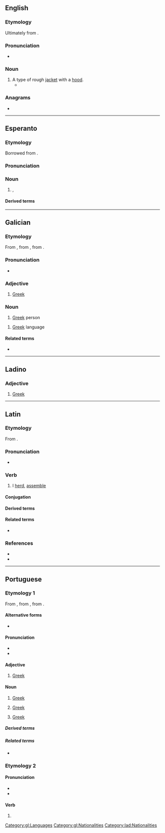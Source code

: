 {{also|Grego|grêgo}}
==English==

===Etymology===
Ultimately from {{der|en|la|Graeco||Greek}}.

===Pronunciation===
* {{a|UK}} {{IPA|en|/ˈɡɹeɪɡəʊ/}}

===Noun===
{{en-noun}}

# A type of rough [[jacket]] with a [[hood]].
#* {{RQ:Melville Moby-Dick|[[s:Moby-Dick (1851) US edition/Chapter 3|chapter 3]]|text=Going to his heavy '''grego''', or wrapall, or dreadnaught, which he had previously hung on a chair, he fumbled in the pockets, and produced at length a curious little deformed image with a hunch on its back, and exactly the colour of a three days' old Congo baby.}}

===Anagrams===
* {{anagrams|en|a=eggor|Gorge|Rogge|gorge}}

----

==Esperanto==
{{wikipedia|lang=eo}}

===Etymology===
Borrowed from {{bor|eo|la|gregō|t=herd, assemble}}.

===Pronunciation===
{{eo-IPA|a=LL-Q143 (epo)-Lepticed7-grego.wav}}

===Noun===
{{eo-head}}

# {{l|en|herd}}, {{l|en|flock}}

====Derived terms====
{{der3|eo|grega|gregejo|kungregiĝi}}

{{eo 6OA}}

----

==Galician==

===Etymology===
From {{inh|gl|roa-opt|grego}}, from {{inh|gl|la|graecus}}, from {{der|gl|grc|Γραικός}}.

===Pronunciation===
* {{IPA|gl|/ɡɾeɣʊ/}}

===Adjective===
{{gl-adj|f=grega}}

# [[Greek]]

===Noun===
{{gl-noun|m|f=grega}}

# [[Greek]] person

{{gl-noun|m|-}}

# [[Greek]] language

====Related terms====
* {{l|gl|Grecia}}

[[Category:gl:Languages]]
[[Category:gl:Nationalities]]

----

==Ladino==

===Adjective===
{{lad-adj|f=grega}}

# [[Greek]]

[[Category:lad:Nationalities]]

----

==Latin==

===Etymology===
From {{m|la|grex||flock, herd}}.

===Pronunciation===
* {{la-IPA|gregō}}

===Verb===
{{la-verb|1+|gregō}}

# I [[herd]], [[assemble]]

====Conjugation====
{{la-conj|1+|gregō}}

====Derived terms====
{{der3
|la|aggregō
|congregō
|sēgregō
}}

====Related terms====
* {{l|la|grex}}

===References===
* {{R:L&S}}
* {{R:Gaffiot}}

----

==Portuguese==

===Etymology 1===
From {{inh|pt|roa-opt|grego}}, from {{inh|pt|la|graecus}}, from {{der|pt|grc|Γραικός}}.

====Alternative forms====
* {{alt|pt|grêgo||obsolete}}

====Pronunciation====
{{pt-IPA|grêgo}}
* {{rhymes|pt|eɡu|s=2}}
* {{hyphenation|pt|gre|go}}

====Adjective====
{{pt-adj}}

# [[Greek]] {{gloss|of or relating to Greece}}
#: {{syn|pt|helénico|greco-|q2=combining form}}

====Noun====
{{pt-noun|m|s|f=grega|old=1}}

# [[Greek]] {{gloss|person from Greece}}
# {{lb|pt|uncountable}} [[Greek]] {{gloss|Indo-European language spoken in Greece and Cyprus}}
# {{lb|pt|colloquial}} [[Greek]] {{gloss|incomprehensible speech or jargon}}

=====Derived terms=====
{{der3|pt|grego antigo|grego bizantino|gregos e troianos|presente de grego}}

=====Related terms=====
* {{l|pt|Grécia}}

===Etymology 2===
{{nonlemma}}

====Pronunciation====
{{pt-IPA|grégo}}
* {{rhymes|pt|ɛɡu|s=2}}
* {{hyphenation|pt|gre|go}}

====Verb====
{{head|pt|verb form}}

# {{pt-verb-form-of|gregar}}

{{C|pt|Languages|Nationalities|Greece}}